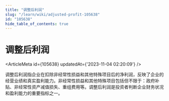 ```yaml
---
title: "调整后利润"
slug: "/learn/wiki/adjusted-profit-105638"
id: "105638"
hide_table_of_contents: true
---
```



# 调整后利润

<ArticleMeta id={105638} updatedAt={'2023-11-04 02:20:09'} />
<div className='border-solid border-b border-t-0 my-4 border-[var(--ifm-color-gray-300)]' />

调整后利润指企业在扣除非经常性损益和其他特殊项目后的净利润，反映了企业的经营业绩和真实盈利能力。非经常性损益和其他特殊项目包括但不限于：政府补贴、非经常性资产减值损失、重组费用等。调整后利润是投资者判断企业财务状况和盈利能力的重要指标之一。
